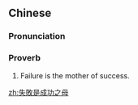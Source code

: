 {{also|失败是成功之母}}
==Chinese==
{{zh-forms|s=失败是成功之母|type=21211}}

===Pronunciation===
{{zh-pron
|m=shībài shì chénggōng zhī mǔ
|c=sat1 baai6 si6 sing4 gung1 zi1 mou5
|cat=prov
}}

===Proverb===
{{zh-proverb}}

# Failure is the mother of success.

[[zh:失敗是成功之母]]